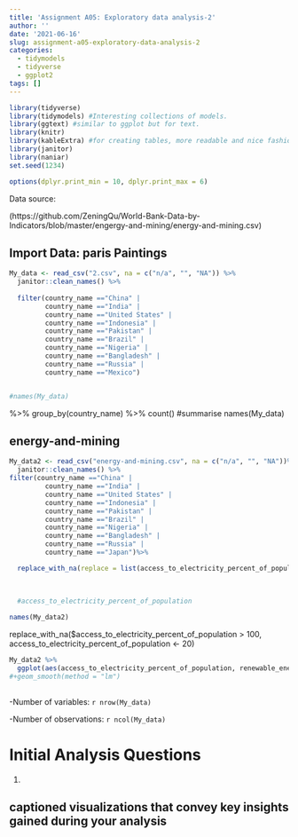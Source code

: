 ```yaml
---
title: 'Assignment A05: Exploratory data analysis-2'
author: ''
date: '2021-06-16'
slug: assignment-a05-exploratory-data-analysis-2
categories:
  - tidymodels
  - tidyverse
  - ggplot2
tags: []
---
```



```r
library(tidyverse)
library(tidymodels) #Interesting collections of models.
library(ggtext) #similar to ggplot but for text.
library(knitr)
library(kableExtra) #for creating tables, more readable and nice fashion.
library(janitor)
library(naniar)
set.seed(1234) 

options(dplyr.print_min = 10, dplyr.print_max = 6)
```


Data source:

(https://github.com/ZeningQu/World-Bank-Data-by-Indicators/blob/master/engergy-and-mining/energy-and-mining.csv)


## Import Data: paris Paintings

```r
My_data <- read_csv("2.csv", na = c("n/a", "", "NA")) %>%
  janitor::clean_names() %>%
  
  filter(country_name =="China" |
         country_name =="India" |
         country_name =="United States" |
         country_name =="Indonesia" |
         country_name =="Pakistan" |
         country_name =="Brazil" |
         country_name =="Nigeria" |
         country_name =="Bangladesh" |
         country_name =="Russia" |
         country_name =="Mexico") 


#names(My_data)

```

%>%
  group_by(country_name) %>%
  count()
#summarise
names(My_data)

## energy-and-mining


```r
My_data2 <- read_csv("energy-and-mining.csv", na = c("n/a", "", "NA"))%>%
  janitor::clean_names() %>%
filter(country_name =="China" |
         country_name =="India" |
         country_name =="United States" |
         country_name =="Indonesia" |
         country_name =="Pakistan" |
         country_name =="Brazil" |
         country_name =="Nigeria" |
         country_name =="Bangladesh" |
         country_name =="Russia" |
         country_name =="Japan")%>%

  replace_with_na(replace = list(access_to_electricity_percent_of_population > 100))
  
  
  
  #access_to_electricity_percent_of_population

names(My_data2)
```


replace_with_na($access_to_electricity_percent_of_population > 100, access_to_electricity_percent_of_population <- 20)





```r
My_data2 %>%
  ggplot(aes(access_to_electricity_percent_of_population, renewable_energy_consumption_percent_of_total_final_energy_consumption, color=country_name))+ geom_point()
#+geom_smooth(method = "lm")
  
```



-Number of variables: `r nrow(My_data)`

-Number of observations: `r ncol(My_data)`

# Initial Analysis Questions

1. 




## captioned visualizations that convey key insights gained during your analysis
